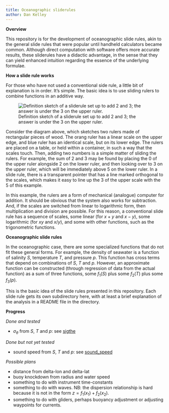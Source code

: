 ```yaml
---
title: Oceanographic sliderules
author: Dan Kelley
---
```


**Overview**

This repository is for the development of oceanographic slide rules, akin to
the general slide rules that were popular until handheld calculators became
common. Although direct computation with software offers more accurate results,
these sliderules have a didactic advantage, in the sense that they can yield
enhanced intuition regarding the essence of the underlying formulae.

**How a slide rule works**

For those who have not used a conventional side rule, a little bit of
explanation is in order.  It's simple. The basic idea is to use sliding rulers
to combine functions in an additive way.

![Definition sketch of a sliderule set up to add 2 and 3; the answer is under the 3 on the upper ruler.](fig)

Consider the diagram above, which sketches two rulers made of
rectangular pieces of wood.  The orang ruler has a linear scale on the upper
edge, and blue ruler has an identical scale, but on its lower edge. The rulers
are placed on a table, or held within a container, in such a way that the
scales touch.  Then, adding two numbers is a simple matter of sliding the
rulers.  For example, the sum of 2 and 3 may be found by placing the 0 of the
upper ruler alongside 2 on the lower ruler, and then looking over to 3 on the
upper ruler, which will be immediately above 5 on the lower ruler.  In a slide
rule, there is a transparent pointer that has a line marked orthogonal to the
scales, which makes it easy to line up the 3 of the upper scale with the 5 of
this example.

In this example, the rulers are a form of mechanical (analogue) computer for
addition.  It should be obvious that the system also works for subtraction.
And, if the scales are switched from linear to logarithmic form, then
multiplication and division are possible.  For this reason, a conventional
slide rule has a sequence of scales, some linear (for $x+y$ and $x-y$), some
logarithmic (for $xy$ and $x/y$), and some with other functions, such as the
trigonometric functions.

**Oceanographic slide rules**

In the oceanographic case, there are some specialized functions that do not fit
these general forms. For example, the density of seawater is a function of
salinity $S$, temperature $T$, and pressure $p$.  This function has cross terms
that depend on combinations of $S$, $T$ and $p$. However, an approximate
function can be constructed (through regression of data from the actual
function) as a sum of three functions, some $f_1(S)$ plus some $f_2(T)$ plus
some $f_3(p)$.

This is the basic idea of the slide rules presented in this repository.  Each
slide rule gets its own subdirectory here, with at least a brief explanation of
the analysis in a README file in the directory.

**Progress**

*Done and tested*

* $\sigma_\theta$ from $S$, $T$ and $p$: see [sigthe](sigthe)

*Done but not yet tested*

* sound speed from $S$, $T$ and $p$: see [sound_speed](sound_speed)

*Possible plans*

* distance from delta-lon and delta-lat
* buoy knockdown from radius and water speed
* something to do with instrument time-constants
* something to do with waves. NB: the dispersion relationship is hard because
  it is not in the form $z=f_1(x_1)+f_2(x_2)$.
* something to do with gliders, perhaps buoyancy adjustment or adjusting
  waypoints for currents.

